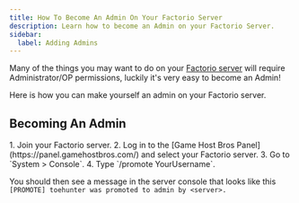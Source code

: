 ```yaml
---
title: How To Become An Admin On Your Factorio Server
description: Learn how to become an Admin on your Factorio Server.
sidebar:
  label: Adding Admins
---
```


Many of the things you may want to do on your [Factorio server](https://www.gamehostbros.com/factorio-server-hosting/) will require Administrator/OP permissions, luckily it's very easy to become an Admin!

Here is how you can make yourself an admin on your Factorio server.

## Becoming An Admin

<Steps>
  1. Join your Factorio server.
  2. Log in to the [Game Host Bros Panel](https://panel.gamehostbros.com/) and select your Factorio server.
  3. Go to `System > Console`.
  4. Type `/promote YourUsername`.
</Steps>

You should then see a message in the server console that looks like this `[PROMOTE] toehunter was promoted to admin by <server>.`
